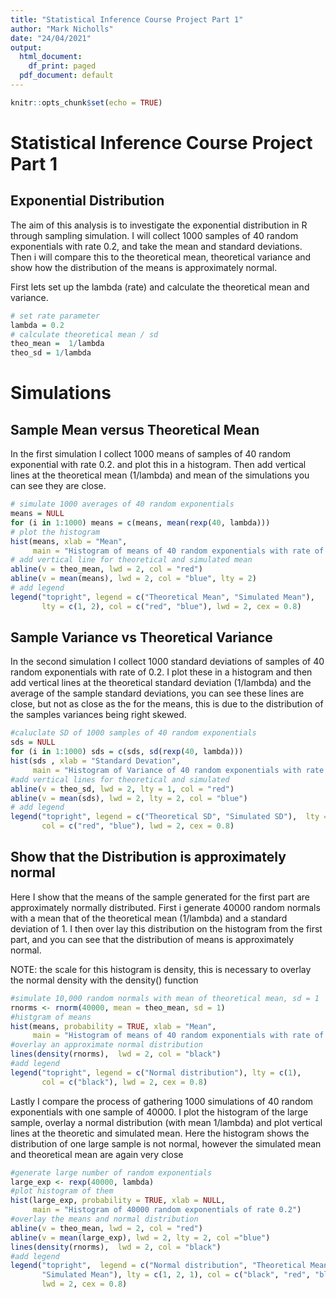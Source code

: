 ```yaml
---
title: "Statistical Inference Course Project Part 1"
author: "Mark Nicholls"
date: "24/04/2021"
output:
  html_document:
    df_print: paged
  pdf_document: default
---
```


```r
knitr::opts_chunk$set(echo = TRUE)
```

# Statistical Inference Course Project Part 1  

## Exponential Distribution  

The aim of this analysis is to investigate the exponential distribution in R through sampling simulation. I will collect 1000 samples of 40 random exponentials with rate 0.2, and take the mean and standard deviations. Then i will compare this to the theoretical mean, theoretical variance and show how the distribution of the means is approximately normal.  

First lets set up the lambda (rate) and calculate the theoretical mean and variance. 
```r
# set rate parameter
lambda = 0.2
# calculate theoretical mean / sd
theo_mean =  1/lambda
theo_sd = 1/lambda
```
# Simulations  

## Sample Mean versus Theoretical Mean  

In the first simulation I collect 1000 means of samples of 40 random exponential with rate 0.2. and plot this in a histogram. Then add vertical lines at the theoretical mean (1/lambda) and mean of the simulations you can see they are  close.
```r
# simulate 1000 averages of 40 random exponentials
means = NULL
for (i in 1:1000) means = c(means, mean(rexp(40, lambda)))
# plot the histogram
hist(means, xlab = "Mean",
     main = "Histogram of means of 40 random exponentials with rate of 0.2")
# add vertical line for theoretical and simulated mean
abline(v = theo_mean, lwd = 2, col = "red")
abline(v = mean(means), lwd = 2, col = "blue", lty = 2)
# add legend
legend("topright", legend = c("Theoretical Mean", "Simulated Mean"),
       lty = c(1, 2), col = c("red", "blue"), lwd = 2, cex = 0.8)
```

## Sample Variance vs Theoretical Variance  

In the second simulation I collect 1000 standard deviations of samples of 40 random exponentials with rate of 0.2. I plot these in a histogram and then add vertical lines at the theoretical standard deviation (1/lambda) and the average of the sample standard deviations, you can see these lines are close, but not as close as the for the means, this is due to the distribution of the samples variances being right skewed.
```r
#caluclate SD of 1000 samples of 40 random exponentials
sds = NULL
for (i in 1:1000) sds = c(sds, sd(rexp(40, lambda)))
hist(sds , xlab = "Standard Devation", 
     main = "Histogram of Variance of 40 random exponentials with rate of 0.2")
#add vertical lines for theoretical and simulated 
abline(v = theo_sd, lwd = 2, lty = 1, col = "red")
abline(v = mean(sds), lwd = 2, lty = 2, col = "blue")
# add legend
legend("topright", legend = c("Theoretical SD", "Simulated SD"),  lty = c(1, 2), 
       col = c("red", "blue"), lwd = 2, cex = 0.8)
```

## Show that the Distribution is approximately normal  

Here I show that the means of the sample generated for the first part are approximately normally distributed. First i generate 40000 random normals with a mean that of the theoretical mean (1/lambda) and a standard deviation of 1. I then over lay this distribution on the histogram from the first part, and you can see that the distribution of means is approximately normal.

NOTE: the scale for this histogram is density, this is necessary to overlay the normal density with the density() function
```r
#simulate 10,000 random normals with mean of theoretical mean, sd = 1
rnorms <- rnorm(40000, mean = theo_mean, sd = 1)
#histgram of means
hist(means, probability = TRUE, xlab = "Mean",
     main = "Histogram of means of 40 random exponentials with rate of 0.2")
#overlay an approximate normal distribution
lines(density(rnorms),  lwd = 2, col = "black")
#add legend
legend("topright", legend = c("Normal distribution"), lty = c(1), 
       col = c("black"), lwd = 2, cex = 0.8)
```
Lastly I compare the process of gathering 1000 simulations of 40 random exponentials with one sample of 40000. I plot the histogram of the large sample, overlay a normal distribution (with mean 1/lambda) and plot vertical lines at the theoretic and simulated mean. Here the histogram shows the distribution of one large sample is not normal, however the simulated mean and theoretical mean are again very close
```r
#generate large number of random exponentials
large_exp <- rexp(40000, lambda)
#plot histogram of them
hist(large_exp, probability = TRUE, xlab = NULL,
     main = "Histogram of 40000 random exponentials of rate 0.2")
#overlay the means and normal distribution
abline(v = theo_mean, lwd = 2, col = "red")
abline(v = mean(large_exp), lwd = 2, lty = 2, col ="blue")
lines(density(rnorms),  lwd = 2, col = "black")
#add legend
legend("topright",  legend = c("Normal distribution", "Theoretical Mean",
       "Simulated Mean"), lty = c(1, 2, 1), col = c("black", "red", "blue"),
       lwd = 2, cex = 0.8)
```


